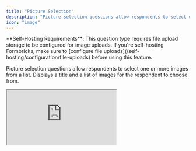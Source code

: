 ```yaml
---
title: "Picture Selection"
description: "Picture selection questions allow respondents to select one or more images from a list"
icon: "image"
---
```


<Note>
  **Self-Hosting Requirements**: This question type requires file upload storage to be configured for image
  uploads. If you're self-hosting Formbricks, make sure to [configure file
  uploads](/self-hosting/configuration/file-uploads) before using this feature.
</Note>

Picture selection questions allow respondents to select one or more images from a list. Displays a title and a list of images for the respondent to choose from.

<iframe
  title="Survey Embed"
  src="https://app.formbricks.com/s/xtgmwxlk7jxxr4oi6ym7odki"
  style={{
    position: "relative",
    height: "90vh",
    maxHeight: "100vh",
    width: "100%",
    border: 0,
    borderRadius: "12px",
    overflow: "auto",
  }}
/>

## Elements

![Overview of Picture Selection question type](/images/xm-and-surveys/core-features/question-type/select-picture.webp)

### Title

Add a clear title to inform the respondent what information you are asking for.

### Description

Provide an optional description with further instructions.

### Images

Images can be uploaded via click or drag and drop. At least two images are required.

### Allow Multi Select

This option allows user to select more than one image.import { img } from "@/components/mdx-image";

// import PictureSelection from "./images/picture-selection.webp";
